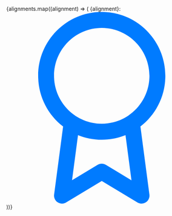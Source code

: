 
<Meta title='Utility Classes/Vertical Align' />

<DocsTitle title='Vertical align' experimental />

<div className='border border-300 border-radius p-3 w-100'>
  <p className='vertical-align-guides text-lg'>
    {alignments.map((alignment) => (
      <span key={alignment}>
        {alignment}:
        <svg
          viewBox='0 0 24 24'
          id='award'
          className={`align-${alignment}`}
          width={18}
          height={18}
        >
          <title>award</title>
          <path
            fill='#007bff'
            d='M16.863 14.35c1.906-1.463 3.138-3.769 3.138-6.35 0-4.413-3.588-8-8-8s-8 3.588-8 8c0 2.588 1.231 4.887 3.138 6.35l-1.131 8.519c-0.050 0.381 0.119 0.756 0.444 0.969 0.319 0.213 0.731 0.219 1.062 0.019l4.488-2.694 4.488 2.694c0.156 0.094 0.337 0.144 0.513 0.144 0.194 0 0.381-0.056 0.55-0.162 0.319-0.213 0.494-0.588 0.444-0.969l-1.131-8.519zM6 8c0-3.306 2.694-6 6-6s6 2.694 6 6c0 2.088-1.069 3.925-2.694 5.006-0.044 0.025-0.081 0.050-0.119 0.075-0.925 0.581-2.019 0.919-3.188 0.919-3.306 0-6-2.694-6-6zM12.513 19.144c-0.319-0.188-0.713-0.188-1.031 0l-3.219 1.931 0.75-5.65c0.925 0.375 1.931 0.575 2.988 0.575s2.063-0.206 2.988-0.575l0.75 5.656-3.225-1.938z'
          />
        </svg>
      </span>
    ))}
  </p>
</div>

